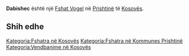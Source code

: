 {{Fshat në Kosovës
 | Emri                = Dabishec
| sqi_N_name = Dabishec
| sqi_N_FULL_NAME_RO = Dabishec
| sqi_N_FULL_NAME_ND_RO = Dabishec
| sqi_N_SORT_NAME_RG = DABISHEC
| sqi_N_FULL_NAME_RG = Dabishec
| sqi_N_FULL_NAME_ND_RG = Dabishec
| sqi_V_name = Dabishefc
| sqi_V_FULL_NAME_RO = Dabishefc
| sqi_V_FULL_NAME_ND_RO = Dabishefc
| sqi_V_SORT_NAME_RG = DABISHEFC
| sqi_V_FULL_NAME_RG = Dabishefc
| sqi_V_FULL_NAME_ND_RG = Dabishefc
| srp_N_name = Dabiševac
| srp_N_FULL_NAME_RO = Dabiševac
| srp_N_FULL_NAME_ND_RO = Dabisevac
| srp_N_SORT_NAME_RG = DABISEVAC
| srp_N_FULL_NAME_RG = Dabiševac
| srp_N_FULL_NAME_ND_RG = Dabisevac
| srp_NS_name = Дабишевац
| srp_NS_FULL_NAME_RO = Дабишевац
| srp_NS_FULL_NAME_ND_RO = Дабишевац
| srp_NS_SORT_NAME_RG = ДАБИШЕВАЦ
| srp_NS_FULL_NAME_RG = Дабишевац
| srp_NS_FULL_NAME_ND_RG = Дабишевац
| srp_V_name = Dabiševci
| srp_V_FULL_NAME_RO = Dabiševci Dobiševci
| srp_V_FULL_NAME_ND_RO = Dabisevci Dobisevci
| srp_V_SORT_NAME_RG = DABISEVCI DOBISEVCI
| srp_V_FULL_NAME_RG = Dabiševci Dobiševci
| srp_V_FULL_NAME_ND_RG = Dabisevci Dobisevci

 | Emri (Rasa dhanore) = 
 | Figura              = 
 | Shteti              = Kosovo
 | Komuna              = Prishtinë
 | Kodi postar         = 
 | Sipërfaqja          = 

 | Popullsia           = 

 | Regj. i popullsisë  = 
 | Dend. e popullsisë  = 
 | Faqja zyrtare       = 
 <!--- Koordinatat ----> 
 | Gjerësia            = 42.728611
 | Gjatësia            = 21.433889
 | Lartësia            = 
}}
'''Dabishec''' është një [[Fshat Vogel]] në [[Prishtinë]] të [[Kosovës]].

<!-- == Gjeografia == -->
<!-- == Historia == -->
<!-- == Demografia == -->
== Shih edhe ==
{{Komuna Prishtinë}}
{{Kosovo-Administrata-Cung}}

[[Kategoria:Fshatra në Kosovës]]
[[Kategoria:Fshatra në Kommunes Prishtinë]]
[[Kategoria:Vendbanime në Kosovës]]